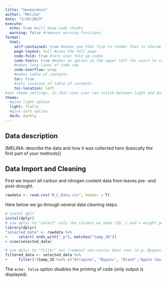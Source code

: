 ```yaml
---
title: "Senescence"
author: "Melina"
date: "3/29/2023"
execute:
  echo: true #will keep code chunks
  warning: false #removes warning functions
format:
  html:
    self-contained: true #makes one html file to render that is sharable
    page-layout: full #uses the full page
    code-fold: true #lets user fold up codes
    code-tools: true #makes an option in the upper left for users to reveal/hide all code and copy source code
    #makes long lines of code rap
    code-overflow: wrap
    #makes table of contents
    toc: true
    #sets location of table of contents
    toc-location: left
#set theme settings. in this case user can switch between light and dark mode
theme:
  #give light option
  light: flatly
  #give dark option
  dark: darkly
---
```


## Data description

\[MELINA: describe the data and how it was collected here (basically the first part of your methods)\]

## Data Import and Cleaning

First we import all carbon and nitrogen content data from leaves pre- and post-drought.

```r
rawdata <- read.csv("N_C_Data.csv", header = T)
```

Here below we go through several data cleaning steps.

```r
# instal dplr 
instal(dplyr)
# use dplyr to "select" only the columns we need (ID, c and n weight percent)
library(dplyr)
"selected_data" <- rawdata %>%
+     select( ends_with("_p"), matches("Samp_ID"))
> view(selected_data)

# use dplyr to "filter" out (remove) non-costus data rows (e.g. Bypass)
filtered_data <- selected_data %>%
+     filter(!(Samp_ID %in% c("Atropine", "Bypass", "Blank","Apple leaf")))

```

The `echo: false` option disables the printing of code (only output is displayed).
